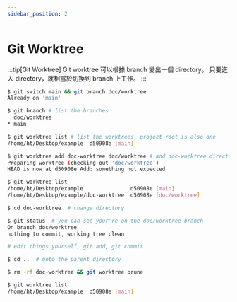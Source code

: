 ```yaml
---
sidebar_position: 2
---
```


# Git Worktree

:::tip[Git Worktree]
Git worktree 可以根據 branch 變出一個 directory。
只要進入 directory，就相當於切換到 branch 上工作。
:::

```bash
$ git switch main && git branch doc/worktree
Already on 'main'

$ git branch # list the branches
  doc/worktree
* main

$ git worktree list # list the worktrees, project root is also one
/home/ht/Desktop/example  d50908e [main]

$ git worktree add doc-worktree doc/worktree # add doc-worktree directory
Preparing worktree (checking out 'doc/worktree')
HEAD is now at d50908e Add: something not expected

$ git worktree list
/home/ht/Desktop/example               d50908e [main]
/home/ht/Desktop/example/doc-worktree  d50908e [doc/worktree]

$ cd doc-worktree  # change directory

$ git status  # you can see your're on the doc/worktree branch
On branch doc/worktree
nothing to commit, working tree clean

# edit things yourself, git add, git commit

$ cd ..  # goto the parent directory

$ rm -rf doc-worktree && git worktree prune

$ git worktree list
/home/ht/Desktop/example  d50908e [main]
```
